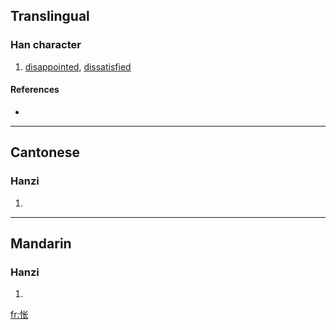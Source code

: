 {{see|悵}}
==Translingual==

===Han character===
{{Han char|rn=61|rad=心|as=04|sn=7|four=|canj=心心人 (PPO)}}

# [[disappointed]], [[dissatisfied]]

====References====
* {{Han ref|kx=0379.071|hdz=42277.040|uh=6005|ud=24581}}

----

==Cantonese==

===Hanzi===
{{yue-hanzi|jyut=|y=cheung3}}

# {{defn|Cantonese}}

----

==Mandarin==

===Hanzi===
{{cmn-hanzi|tra=悵|pin=[[chàng]] ([[chang4]])|wg=ch'ang<sup>4</sup>}}

# {{defn|Mandarin}}

[[fr:怅]]